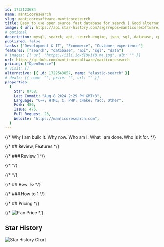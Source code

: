 ```yaml
---
id: 1723123684
name: manticoresearch
slug: manticoresoftware-manticoresearch
title: Easy to use open source fast database for search | Good alternative to Elasticsearch now | Drop-in replacement for E in the ELK soon
image: { url: https://api.star-history.com/svg?repos=manticoresoftware/manticoresearch }
# optional
description: mysql, search, api, search-engine, json, sql, database, cpp, full-text-search, hacktoberfest, sphinxsearch, bm25, search-api, search-server, stream-filtering,  ,
published: false
tasks: ["Development & IT", "Ecommerce", "Customer experience"]
features: ["search", "database", "api", "sql", "data"]
# images: [{ url: "https://iili.io/dI8yiYB.md.jpg", alt: "" }]
url: https://github.com/manticoresoftware/manticoresearch
pricing: ["OpenSource"]
# visit: []
alternative: [{ id: 1722563857, name: "elastic-search" }]
# deals: [{ name: "", price: "", url: "" }]
properties:
  {
    Star: 8758,
    Last Commit: "Aug 8 2024 2:29 PM GMT+3",
    Language: "C++; HTML; C; PHP; CMake; Yacc; Other",
    Fork: 486,
    Issue: 475,
    Pull Request: 23,
    Website: "https://manticoresearch.com",
  }
---
```


{/* Why I am build it. Why now. Who am I. What I am done. Who is it for. */}

{/* ## Review, Features */}

{/* ### Review 1 */}

{/* <DetailYoutube videoId="" startTime={0} /> */}

{/* <Twitters ids=[] /> */}

{/* ## How To */}

{/* ### How to 1 */}

{/* ## Pricing */}

{/* <Img src="" alt="Plan Price" /> */}

## Star History

![Star History Chart](https://api.star-history.com/svg?repos=manticoresoftware/manticoresearch)

